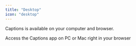 ```yaml
---
title: "Desktop"
icon: "desktop"
---
```


Captions is available on your computer and browser.

<CardGroup cols={2}>
  <Card title="Web App" icon="browsers" href="https://desktop.captions.ai/">
    Access the Captions app on PC or Mac right in your browser
  </Card>
  <Card title="Mac App" icon="laptop" href=">
    Download the Captions Mac app
  </Card>
</CardGroup>


for download on Mac as well as access on any modern browser regardless of your operating system. The desktop app is receiving regular updates and will soon have all of the same features as iOS.

        - PC & Browsers - You can access the Captions app on a browser on [Windows, Mac, and Linux here](https://desktop.captions.ai/). Sign up to create a new account or sign in to restore your subscription.
        - MacOS - You can [download the Captions Mac app here](https://www.captions.ai/download). Sign up to create a new account or sign in to restore your subscription.

        ## Shortcuts

        **Global**

        - Spacebar : Play / Pause
        - Return : Edit spelling of selected word
        - ← : Move one word left
        - → : Move one word right
        - S: Supersize
        - E: Emphasize
        - Horizontal two finger scroll (trackpad) : Scrub video

        **In Split Mode**

        - Go-to next clip: Ctrl + Down / Cmd Down
        - Go-to previous clip: Ctrl + Up / Cmd Up
        - Delete current clip: Delete / Backspace
        - Split Clip at playhead: Ctrl + K / Cmd + K